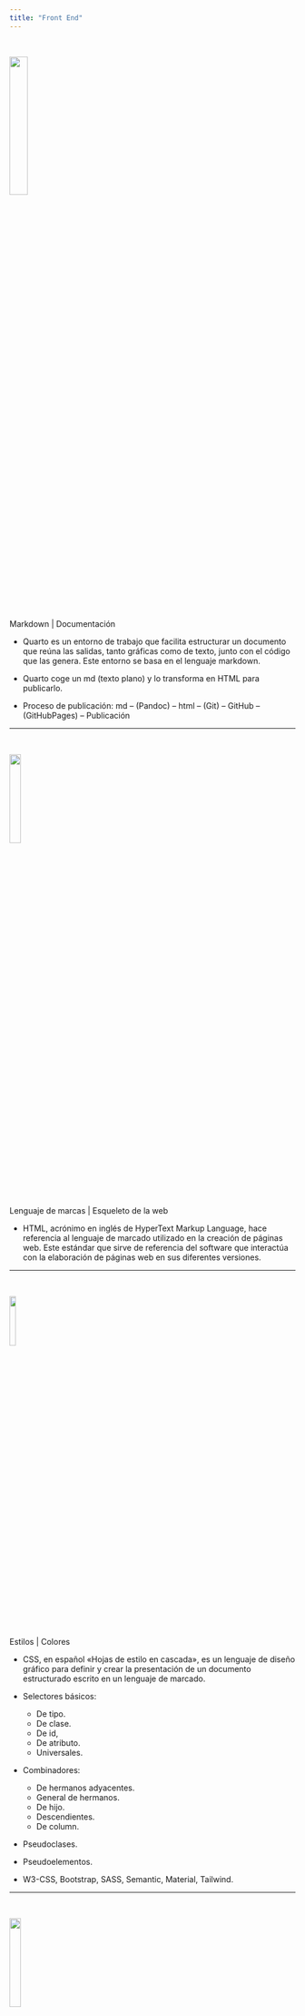 ```yaml
---
title: "Front End"
---
```



|
|



![](imagenes/quarto.png){width=25%}

Markdown      |      Documentación

* Quarto es un entorno de trabajo que facilita estructurar un documento que reúna las salidas, tanto gráficas como de texto, junto con el código que las genera. Este entorno se basa en el lenguaje markdown.

* Quarto coge un md (texto plano) y lo transforma en HTML para publicarlo.

* Proceso de publicación: md -- (Pandoc) -- html -- (Git) -- GitHub -- (GitHubPages) -- Publicación

----------------------

|
|



![](imagenes/html.png){width=20%}

Lenguaje de marcas      |   Esqueleto de la web   

* HTML, acrónimo en inglés de HyperText Markup Language, hace referencia al lenguaje de marcado utilizado en la creación de páginas web. Este estándar que sirve de referencia del software que interactúa con la elaboración de páginas web en sus diferentes versiones.   

----------------------

|
|



![](imagenes/css.png){width=15%}

Estilos     |     Colores

* CSS, en español «Hojas de estilo en cascada», es un lenguaje de diseño gráfico para definir y crear la presentación de un documento estructurado escrito en un lenguaje de marcado.

* Selectores básicos:
    + De tipo.
    + De clase.
    + De id,
    + De atributo.
    + Universales.

* Combinadores: 
    + De hermanos adyacentes.
    + General de hermanos.
    + De hijo.
    + Descendientes.
    + De column.
    
* Pseudoclases.

* Pseudoelementos.

* W3-CSS, Bootstrap, SASS, Semantic, Material, Tailwind.

----------------------

|
|



![](imagenes/javascript.png){width=20%}

Interactividad

* JavaScript es un lenguaje de programación interpretado, dialecto del estándar ECMAScript. Se define como orientado a objetos, ​ basado en prototipos, imperativo, débilmente tipado y dinámico.

* JavaScript moderno: ECMA ES6.

----------------------

|
|



![](imagenes/react.jpg){width=25%}

Librería de Javascript   |   Interfaces de usuario

|
|

* **React** es una biblioteca Javascript de código abierto diseñada para crear interfaces de usuario con el objetivo de facilitar el desarrollo de aplicaciones en una sola página. Es mantenido por Facebook y la comunidad de software libre. En el proyecto hay más de mil desarrolladores libres.

|
|

* **Principales características**:
    + SPA (Single Page Application)
    + Lenguaje orientado a componentes.
    + Componentes puros.
    + Ciclo de Render.
    + Trigger.
    + Virtual DOM (Document Object Model).
    + JSX: mezcla entre HTML y JavaScript.
    + Estados.
    + Props.
    + Routing.
    + Hooks.

|
|

* **Crear** un Proyecto React: 

```javascript
npx create-react-app my-app
```

|
|

* **Iniciar** un Proyecto React: 

```javascript
npm start
```

|
|

* **Estructura** de un Proyecto React (Dominios):
    + Assets.
    + Layouts.
    + Components.
    + Pages.
    + Middleware.
    + Routes.
    + Config.
    + Services.
    + Utils.

|
|

* **React Cycle**:

Trigger Phase (User clicks) --- Render Phase (Calls component) --- Commit Phase (Modifies the DOM)

|
|

* Estructura básica de un **Componente React**:

```javascript
import React from 'react';

function MiComponente(props) {
  // Lógica de negocio

  return (
    <>
      {/* Contenido JSX que representa el componente */}
    </>
  );
}

export default MiComponente;
```
|
|

* **Spread Operator**:
    + Se usa para no tener que copiar cada propiedad por separado.

```javascript
set person ({
  ...person, (copy the old fields)
  firstName: e.target.value (but override this one)
});
```
|
|

* **Hooks**:
    + **useState**: función que crea internamente una variable donde podremos almacenar el estado de nuetro componente.

    + **useEffect**: se encarga de operaciones colaterales. Ej: conectarse por detrás a un backend.
      1. Se ejecuta para cada render (Sync All Data).
      2. Sincroniza con State & Props.
      3. Sincroniza con No Data.

    + **useMemo**: permite guardar en caché el resultado de un cálculo entre renderizados.

    + **useContext**: permite compartir información entre componentes de manera fácil y sencilla.
      1. Crear > Create.
      2. Importar / Exportar > Provider.
      3. Inyectar > Wrapper.
      4. Utilizar > useContext.
      
----------------------

|
|



